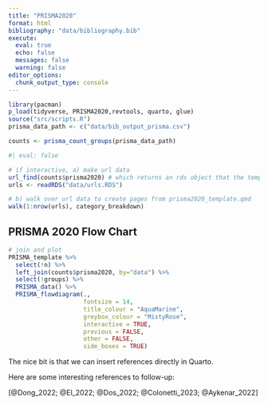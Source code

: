 ---
title: "PRISMA2020"
format: html
bibliography: "data/bibliography.bib"
execute: 
  eval: true
  echo: false
  messages: false
  warning: false
editor_options: 
  chunk_output_type: console
---

```{r}
library(pacman)
p_load(tidyverse, PRISMA2020,revtools, quarto, glue)
source("src/scripts.R")
prisma_data_path <- c("data/bib_output_prisma.csv")

counts <- prisma_count_groups(prisma_data_path)
```

```{r}
#| eval: false

# if interactive, a) make url data
url_find(counts$prisma2020) # which returns an rds object that the template can use
urls <- readRDS("data/urls.RDS")

# b) walk over url data to create pages from prisma2020_template.qmd
walk(1:nrow(urls), category_breakdown)

```

## PRISMA 2020 Flow Chart

```{r}
# join and plot
PRISMA_template %>%
  select(!n) %>%
  left_join(counts$prisma2020, by="data") %>%
  select(!groups) %>%
  PRISMA_data() %>%
  PRISMA_flowdiagram(.,
                     fontsize = 14,
                     title_colour = "AquaMarine",
                     greybox_colour = "MistyRose",
                     interactive = TRUE,
                     previous = FALSE,
                     other = FALSE,
                     side_boxes = TRUE)

```

The nice bit is that we can insert references directly in Quarto.

Here are some interesting references to follow-up:

[@Dong_2022; @El_2022; @Dos_2022; @Colonetti_2023; @Aykenar_2022]

